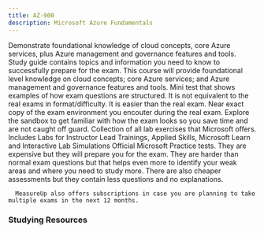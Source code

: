 ```yaml
---
title: AZ-900
description: Microsoft Azure Fundamentals
---
```


<Card title="Get Started" icon="star"> 
  <LinkCard title="Exam AZ-900: Microsoft Azure Fundamentals" href="https://learn.microsoft.com/en-us/credentials/certifications/azure-fundamentals?WT.mc_id=studentamb_165290" target="_blank"/>
      Demonstrate foundational knowledge of cloud concepts, core Azure services, plus Azure management and governance features and tools.
  <LinkCard title="AZ-900 Study Guide" href="https://learn.microsoft.com/credentials/certifications/resources/study-guides/az-900?WT.mc_id=studentamb_165290" target="_blank"/>
      Study guide contains topics and information you need to know to successfully prepare for the exam. 
  <LinkCard title="Microsoft Learn" href="https://learn.microsoft.com/en-us/training/courses/az-900t00/?WT.mc_id=studentamb_165290?WT.mc_id=studentamb_165290" target="_blank"/>
      This course will provide foundational level knowledge on cloud concepts; core Azure services; and Azure management and governance features and tools.
  <LinkCard title="Practice Assessment" href="https://learn.microsoft.com/credentials/certifications/exams/az-900/practice/assessment?assessment-type=practice&assessmentId=23&WT.mc_id=studentamb_165290" target="_blank"/>
      Mini test that shows examples of how exam questions are structured. It is not equivalent to the real exams in format/difficulty. It is easier than the real exam.
  <LinkCard title="Exam Sandbox" href="https://aka.ms/examdemo" target="_blank"/>
      Near exact copy of the exam environment you encouter during the real exam. Explore the sandbox to get familiar with how the exam looks so you save time and are not caught off guard. 
  <LinkCard title="Exam Labs" href="https://certs.msfthub.wiki/labs/az-900labs" target="_blank"/>
      Collection of all lab exercises that Microsoft offers. Includes Labs for Instructor Lead Trainings, Applied Skills, Microsoft Learn and Interactive Lab Simulations
</Card>

<Card title="MeasureUp Practice Tests" icon="open-book"> 
<CardGrid>
  <LinkCard title="MeasureUp Assessment" href="https://www.measureup.com/assessment-az-900-microsoft-azure-fundamentals.html#u44" target="_blank"/>
  <LinkCard title="MeasureUp Practice Test" href="https://www.measureup.com/microsoft-practice-test-az-900-microsoft-azure-fundamentals.html#u44" target="_blank"/>
</CardGrid>
  <LinkCard title="MeasureUp Subscriptions" href="https://www.measureup.com/subscription-plans-for-individuals#u44" target="_blank"/>
      Official Microsoft Practice tests. They are expensive but they will prepare you for the exam. They are harder than normal exam questions but that helps 
      even more to identify your weak areas and where you need to study more. There are also cheaper assessments but they contain less questions and no explanations.

      MeasureUp also offers subscriptions in case you are planning to take multiple exams in the next 12 months. 
</Card>

### Studying Resources

<Tabs>

  <TabItem label="Text">
  <CardGrid>
    <LinkCard title="Microsoft Learn" href="https://learn.microsoft.com/en-us/certifications/exams/az-900?WT.mc_id=studentamb_165290" target="_blank"/>
    <LinkCard title="Microsoft Exam Ref Book" href="https://www.microsoftpressstore.com/store/exam-ref-az-900-microsoft-azure-fundamentals-9780137955145" target="_blank"/>
  </CardGrid>
  </TabItem>

<TabItem label="Videos">
  <CardGrid>
    <LinkCard title="On Demand Instructor-led Training Series" href="https://learn.microsoft.com/en-us/shows/on-demand-instructor-led-training-series/?terms=AZ-900&WT.mc_id=studentamb_165290" target="_blank"/>
    <LinkCard title="John Savill Course" href="https://www.youtube.com/playlist?list=PLlVtbbG169nED0_vMEniWBQjSoxTsBYS3" target="_blank"/>
    <LinkCard title="John Savill Study Cram" href="https://www.youtube.com/watch?v=tQp1YkB2Tgs" target="_blank"/>
    <LinkCard title="Adam Marczak" href="https://www.youtube.com/playlist?list=PLGjZwEtPN7j-Q59JYso3L4_yoCjj2syrM" target="_blank"/>
    <LinkCard title="A Guide to Cloud" href="https://www.youtube.com/playlist?list=PLhLKc18P9YOD2Iu7rlZ7Y5AM1mv66kMI7" target="_blank"/>
    <LinkCard title="Inside Cloud and Security Cram" href="https://www.youtube.com/watch?v=gH3pwWO0Q9Y" target="_blank"/>
    <LinkCard title="Cloudlee's Introduction to Azure" href="https://learn.cloudlee.io/p/getting-started-with-azure" target="_blank"/>
    <LinkCard title="Microsoft Virtual Training Day - Azure Fundamentals" href="https://events.microsoft.com/en-us/allevents/?language=English&clientTimeZone=1&search=Microsoft%20Azure%20Virtual%20Training%20Day:%20Fundamentals" target="_blank"/>
  </CardGrid>
</TabItem>

<TabItem label="Paid">
  <CardGrid>
    <LinkCard title="Scott Duffy Udemy Course" href="https://www.udemy.com/course/az900-azure" target="_blank"/>
    <LinkCard title="Microsoft's Official Coursera Course" href="https://www.coursera.org/specializations/microsoft-azure-fundamentals-az-900" target="_blank"/>
    <LinkCard title="CBT Nuggets" href="https://www.cbtnuggets.com/it-training/microsoft-azure/fundamentals" target="_blank"/>
  </CardGrid>
</TabItem>

  <TabItem label="Tests">
  <CardGrid>
    <LinkCard title="Microsoft Learn Practice Assessment" href="https://learn.microsoft.com/credentials/certifications/exams/az-900/practice/assessment?assessment-type=practice&assessmentId=23&WT.mc_id=studentamb_165290" target="_blank"/>
    <LinkCard title="MeasureUp Practice Tests" href="https://www.measureup.com/microsoft-practice-test-az-900-microsoft-azure-fundamentals.html#u44" target="_blank"/>
    <LinkCard title="MeasureUp Assessment" href="https://www.measureup.com/assessment-az-900-microsoft-azure-fundamentals.html#u44" target="_blank"/>
    <LinkCard title="Whizlab Practice Tests" href="https://www.whizlabs.com/microsoft-azure-certification-az-900" target="_blank"/> 
  </CardGrid>
  </TabItem>

  <TabItem label="Misc">
  <CardGrid>
    <LinkCard title="Microsoft 365 E5 Developer Tenant" href="https://developer.microsoft.com/en-us/microsoft-365/dev-program" target="_blank"/> 
    <LinkCard title="Microsoft Azure Free Account" href="https://azure.microsoft.com/en-us/offers/ms-azr-0044p" target="_blank"/> 
    <LinkCard title="Cisco Networking Basics Course" href="https://skillsforall.com/course/networking-basics?courseLang=en-US" target="_blank"/> 
  </CardGrid>
  </TabItem>
  </Tabs>


